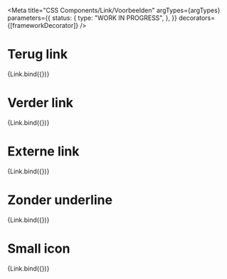 
<Meta
  title="CSS Components/Link/Voorbeelden"
  argTypes={argTypes}
  parameters={{
    status: {
      type: "WORK IN PROGRESS",
    },
  }}
  decorators={[frameworkDecorator]}
/>

# Terug link

<Canvas>
  <Story name="Terug link" args={{ ...defaultArgs, content: "Terug", icon: "terug", showIcon: "before" }}>
    {Link.bind({})}
  </Story>
</Canvas>

# Verder link

<Canvas>
  <Story name="Verder link" args={{ ...defaultArgs, content: "Verder", icon: "pijl-naar-rechts", showIcon: "after" }}>
    {Link.bind({})}
  </Story>
</Canvas>

# Externe link

<Canvas>
  <Story
    name="Externe link"
    args={{ ...defaultArgs, content: "Externe link", icon: "pijl-naar-rechtsboven", showIcon: "after" }}
  >
    {Link.bind({})}
  </Story>
</Canvas>

# Zonder underline

<Canvas>
  <Story
    name="Zonder underline"
    args={{ ...defaultArgs, content: "Verder", icon: "pijl-naar-rechts", showIcon: "after", noUnderline: true }}
  >
    {Link.bind({})}
  </Story>
</Canvas>

# Small icon

<Canvas>
  <Story
    name="Small icon"
    args={{ ...defaultArgs, content: "Verder", icon: "pijl-naar-rechts", showIcon: "after", iconSize: "sm" }}
  >
    {Link.bind({})}
  </Story>
</Canvas>
